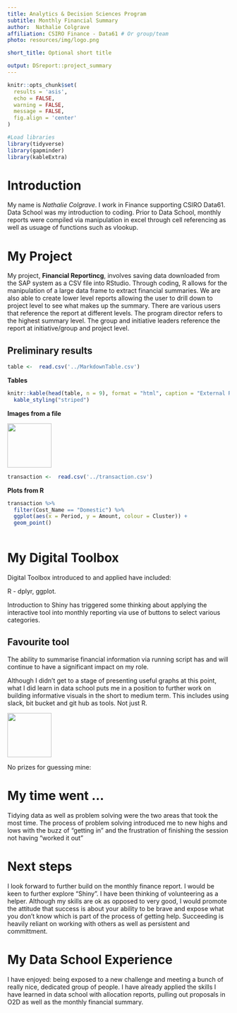---
title: Analytics & Decision Sciences Program
subtitle: Monthly Financial Summary
author:  Nathalie Colgrave
affiliation: CSIRO Finance - Data61 # Or group/team
photo: resources/img/logo.png

short_title: Optional short title

output: DSreport::project_summary
---
```{r setup, include=FALSE}
knitr::opts_chunk$set(
  results = 'asis',
  echo = FALSE,
  warning = FALSE,
  message = FALSE,
  fig.align = 'center'
)

#Load libraries
library(tidyverse)
library(gapminder)
library(kableExtra)
```


# Introduction
My name is *Nathalie Colgrave*.  I work in Finance supporting CSIRO Data61. Data School was my introduction to coding.  Prior to Data School, monthly reports were compiled via manipulation in excel through cell referencing as well as usuage of functions such as vlookup.

# My Project

My project, **Financial Reportincg**, involves saving data downloaded from the SAP system as a CSV file into RStudio. Through coding,  R allows for the manipulation of a large data frame to extract financial summaries.  We are also able to create lower level reports allowing the user to drill down to project level to see what makes up the summary.  There are various users that reference the report at different levels.  The program director refers to the highest summary level.  The group and initiative leaders reference the report at initiative/group and project level.  


## Preliminary results


```{r}
table <-  read.csv('../MarkdownTable.csv')
```

**Tables**
```{r mytable, out.width='100%', echo = F}
knitr::kable(head(table, n = 9), format = "html", caption = "External Revenue by Initiative") %>% 
  kable_styling("striped")
```

**Images from a file**

![](resources/img/tidyverse.png){width=100px}

```{r}
transaction <-  read.csv('../transaction.csv')
```

**Plots from R**
```{r standard-plot, out.width='60%', fig.align='center', fig.height= 4, fig.width=6, fig.cap="Yet another gapminder plot"}
transaction %>% 
  filter(Cost_Name == "Domestic") %>% 
  ggplot(aes(x = Period, y = Amount, colour = Cluster)) +
  geom_point() 
  
```


# My Digital Toolbox


Digital Toolbox introduced to and applied have included:

R - dplyr, ggplot.

Introduction to Shiny has triggered some thinking about applying the interactive tool into  monthly reporting via use of buttons to select various categories.

## Favourite tool

The ability to summarise financial information via running script has and will continue to have a significant impact on my role.  

Although I didn't get to a stage of presenting useful graphs at this point, what I did learn in data school puts me in a position to further work on building informative visuals in the short to medium term.  This includes using slack, bit bucket and git hub as tools.  Not just R.

![](https://raw.githubusercontent.com/tidyverse/ggplot2/master/man/figures/logo.png){.pull-right width=100px}

No prizes for guessing mine:

# My time went ...

Tidying data as well as problem solving were the two areas that took the most time.  The process of problem solving introduced me to new highs and lows with the buzz of "getting in" and the frustration of finishing the session not having "worked it out"

# Next steps

I look forward to further build on the monthly finance report.  I would be keen to further explore "Shiny".  I have been thinking of volunteering as a helper.  Although my skills are ok as opposed to very good, I would promote the attitude that success is about your ability to be brave and expose what you don't know which is part of the process of getting help.  Succeeding is heavily reliant on working with others as well as persistent and committment.

# My Data School Experience

I have enjoyed: being exposed to a new challenge and meeting a bunch of really nice, dedicated group of people.  I have already applied the skills I have learned in data school with allocation reports, pulling out proposals in O2D as well as the monthly financial summary.


